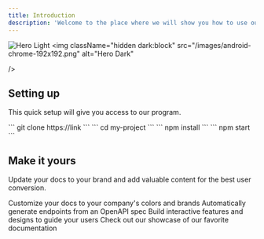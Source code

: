 ```yaml
---
title: Introduction
description: 'Welcome to the place where we will show you how to use our app'
---
```


<img
  className="block dark:hidden"
  src="/images/android-chrome-192x192.png"
  alt="Hero Light"
/>
<img
  className="hidden dark:block"
  src="/images/android-chrome-192x192.png"
  alt="Hero Dark"

/>

## Setting up

This quick setup will give you access to our program.

<Steps>
    <Step title="Clone the project">
        ```
        git clone https://link
        ```
    </Step>
    <Step title="Go to the prokject directory">
        ```
        cd my-project
        ```
    </Step>
    <Step title="Install dependencies">
        ```
        npm install
        ```
    </Step>
    <Step title="Start the server">
        ```
        npm start
        ```
    </Step>
</Steps>

## Make it yours

Update your docs to your brand and add valuable content for the best user conversion.

<CardGroup cols={2}>
  <Card
    title="Customize Style"
    icon="palette"
    href="https://mintlify.com/docs/settings/global"
  >
    Customize your docs to your company's colors and brands
  </Card>
  <Card
    title="Reference APIs"
    icon="code"
    href="https://mintlify.com/docs/api-playground/openapi"
  >
    Automatically generate endpoints from an OpenAPI spec
  </Card>
  <Card
    title="Add Components"
    icon="screwdriver-wrench"
    href="https://mintlify.com/docs/components/accordion"
  >
    Build interactive features and designs to guide your users
  </Card>
  <Card
    title="Get Inspiration"
    icon="stars"
    href="https://mintlify.com/showcase"
  >
    Check out our showcase of our favorite documentation
  </Card>
</CardGroup>
